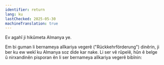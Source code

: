 ```yaml
---
identifier: return
lang: ku
lastChecked: 2025-05-30
machineTranslation: true
---
```

Ev agahî ji hikûmeta Almanya ye.
<ExternalShortLink identifier="return" />

Em bi guman li bernameya alîkariya vegerê ("Rückkehrförderung") dinêrin, ji ber ku ew wekî ku Almanya soz dide kar nake. Li ser vê rûpelê, hûn ê belge û nirxandinên pisporan ên li ser bernameya alîkariya vegerê bibînin:
<ExternalShortLink identifier="return-watch" />

